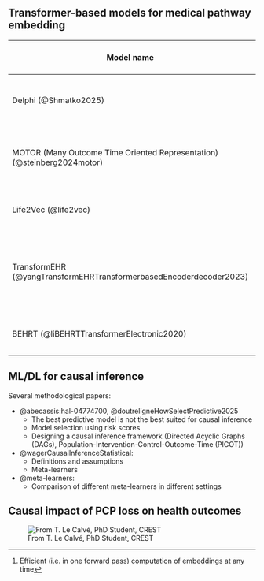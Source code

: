 ## Transformer-based models for medical pathway embedding {.unnumbered}


::: {style="font-size: 0.5em;"}

| Model name | Model archi. | Pre-train. Task(s) | Fine-tun. task(s) | # Params | Training data size | Vocab size (type) | Generative | Trajectory^[Efficient (i.e. in one forward pass) computation of embeddings at any time] 
|-|------|-------|-------|----|---|-----|-|-
| Delphi (@Shmatko2025) | NanoGPT | Next disease event + Time to event | None | 2M | 400k patients | 1,258 (ICD10)  | ✅ | ✅ |
| MOTOR (Many Outcome Time Oriented Representation) (@steinberg2024motor) | Transformer (causal masking and local attention) | Time to event (TTE) | TTE for part. disease |  143M | 55M patients, 9B events | 8,192 (ICD10 and other specific codes) | ≅ | ≅ |
| Life2Vec (@life2vec)| BERT | MLM + SOP | Mortality Prediction | 8M | 3M patients | ~700<br>(labour + ICD10) | ❌ | ❌ |
| TransformEHR (@yangTransformEHRTransformerbasedEncoderdecoder2023)| Encoder-Decoder | Visit masking: Given visits 1-3, predict all codes in visit 4 | Disease (pancreatic cancer) / Outcome (self harm) pred. | ? | 255M visits from 7M patients | ICD10 | ✅ | ❌|
| BEHRT (@liBEHRTTransformerElectronic2020) | BERT | MLM | Disease prediction| n.r. (~6L, 12H, h=288) | 1.6M patients | 301 disease codes | ❌ | ❌ |


<!-- 
| Med-BERT | BERT for structured diagnosis codes | Disease prediction (HF, pancreatic cancer) | ~17M | 28.5M pts |
| ClinicalBERT | BERT-base on clinical notes (MIMIC-III) | 30-day readmission + NLP tasks | ~110M (BERT-base) | 34,560 pts (downstream) |
| Hi-BEHRT | Hierarchical Transformer (local + global) | Risk prediction (HF, diabetes, CKD, stroke) | not reported | ~2.84M pts |
| CEHR-BERT | BERT w/ temporal & visit tokens | Hosp., death, HF diagnosis, readmission | not reported | ~2.4M pts |
| HEART | Relation-aware Transformer | 5 clinical tasks (2 datasets) | not reported | sizes vary |
| Transformer patient embedding (NPJ Dig Med 2025) | Transformer (codes→embedding) | Stratification, disease prediction | not reported | 1.05M pts (eMERGE) | -->

:::

## ML/DL for causal inference  {.unnumbered}

Several methodological papers:

- @abecassis:hal-04774700, @doutreligneHowSelectPredictive2025
  - The best predictive model is not the best suited for causal inference
  - Model selection using risk scores
  - Designing a causal inference framework (Directed Acyclic Graphs (DAGs), Population-Intervention-Control-Outcome-Time (PICOT))
- @wagerCausalInferenceStatistical:
  - Definitions and assumptions
  - Meta-learners
- @meta-learners:
  - Comparison of different meta-learners in different settings


## Causal impact of PCP loss on health outcomes  {.unnumbered}

![From T. Le Calvé, PhD Student, CREST](images/capture_titouan.png)